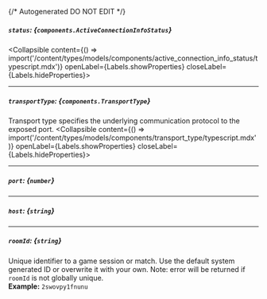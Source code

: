 {/* Autogenerated DO NOT EDIT  */}

##### `status`: *{`components.ActiveConnectionInfoStatus`}*
<Collapsible content={() => import('/content/types/models/components/active_connection_info_status/typescript.mdx')} openLabel={Labels.showProperties} closeLabel={Labels.hideProperties}>
</Collapsible>

---
##### `transportType`: *{`components.TransportType`}*
Transport type specifies the underlying communication protocol to the exposed port.
<Collapsible content={() => import('/content/types/models/components/transport_type/typescript.mdx')} openLabel={Labels.showProperties} closeLabel={Labels.hideProperties}>
</Collapsible>

---
##### `port`: *{`number`}*

---
##### `host`: *{`string`}*

---
##### `roomId`: *{`string`}*
Unique identifier to a game session or match. Use the default system generated ID or overwrite it with your own.
Note: error will be returned if `roomId` is not globally unique.
<br/>
**Example:** `2swovpy1fnunu`


